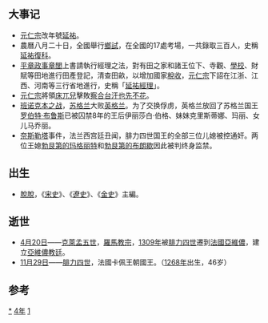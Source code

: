 {{yearTOC|1314|元'''[[延祐|延祐]]元年'''；越南'''[[興隆_(陳英宗)|興隆]]二十二年'''，'''[[大慶_(陳明宗)|大慶]]元年'''；日本'''[[正和_(日本)|正和]]三年'''}}
== 大事记 ==
*[[元仁宗|元仁宗]]改年號[[延祐|延祐]]。
*農曆八月二十日，全國舉行[[鄉試|鄉試]]，在全國的17處考場，一共錄取三百人，史稱[[延祐復科|延祐復科]]。
*[[平章政事|平章政事]][[章閭|章閭]]上書請執行經理之法，對有田之家和諸王位下、寺觀、[[學校|學校]]、財賦等田地進行田產登記，清查田畝，以增加國家[[稅收|稅收]]，[[元仁宗|元仁宗]]下詔在江浙、江西、河南等三行省地進行，史稱「[[延祐經理|延祐經理]]」。
*[[元仁宗|元仁宗]]將領[[床兀兒|床兀兒]]擊敗[[察合台汗|察合台汗]][[也先不花|也先不花]]。
*[[班诺克本之战|班诺克本之战]]，[[苏格兰|苏格兰]]大败[[英格兰|英格兰]]。为了交换俘虏，英格兰放回了苏格兰国王[[罗伯特·布鲁斯|罗伯特·布鲁斯]]已被囚禁8年的王后伊丽莎白·伯格、妹妹克里斯蒂娜、玛丽、女儿马乔丽。
*[[奈斯勒塔|奈斯勒塔]]事件，法兰西宫廷丑闻，腓力四世国王的全部三位儿媳被控通奸。两位王媳[[勃艮第的玛格丽特|勃艮第的玛格丽特]]和[[勃艮第的布朗歇|勃艮第的布朗歇]]因此被判终身监禁。

== 出生 ==
*[[脫脫|脫脫]]，《[[宋史|宋史]]》、《[[遼史|遼史]]》、《[[金史|金史]]》主編。

== 逝世 ==
*[[4月20日|4月20日]]——[[克萊孟五世|克萊孟五世]]，[[羅馬教宗|羅馬教宗]]，[[1309年|1309年]]被[[腓力四世_(法蘭西)|腓力四世]]遷到[[法國|法國]][[亞維儂|亞維儂]]，建立[[亞維儂教廷|亞維儂教廷]]。
*[[11月29日|11月29日]]——[[腓力四世_(法蘭西)|腓力四世]]，法國卡佩王朝國王。（[[1268年|1268年]]出生，46岁）

==参考==
{{Wikisource year mention}}
{{reflist}}

[[Category:1314年|*]]
[[Category:1310年代|4年]]
[[Category:14世纪各年|1]]